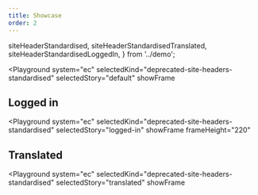 ```yaml
---
title: Showcase
order: 2
---
```



  siteHeaderStandardised,
  siteHeaderStandardisedTranslated,
  siteHeaderStandardisedLoggedIn,
} from '../demo';

<Playground
  system="ec"
  selectedKind="deprecated-site-headers-standardised"
  selectedStory="default"
  showFrame
>
  <Html markup={siteHeaderStandardised} />
</Playground>

## Logged in

<Playground
  system="ec"
  selectedKind="deprecated-site-headers-standardised"
  selectedStory="logged-in"
  showFrame
  frameHeight="220"
>
  <Html markup={siteHeaderStandardisedLoggedIn} />
</Playground>

## Translated

<Playground
  system="ec"
  selectedKind="deprecated-site-headers-standardised"
  selectedStory="translated"
  showFrame
>
  <Html markup={siteHeaderStandardisedTranslated} />
</Playground>

